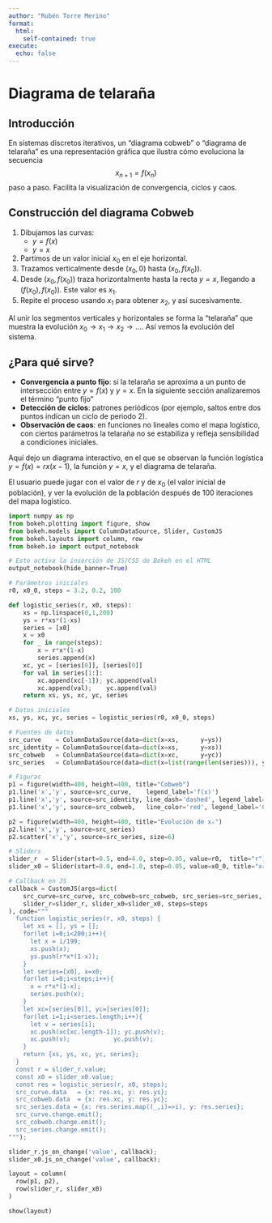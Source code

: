 ```yaml
---
author: "Rubén Torre Merino"
format:
  html:
    self-contained: true
execute:
  echo: false
---
```


# Diagrama de telaraña 

## Introducción
En sistemas discretos iterativos, un "diagrama cobweb" o “diagrama de telaraña” es una representación gráfica que ilustra cómo evoluciona la secuencia
$$
x_{n+1} = f(x_n)
$$
paso a paso. Facilita la visualización de convergencia, ciclos y caos.

## Construcción del diagrama Cobweb
1. Dibujamos las curvas:
   * $y = f(x)$
   * $y = x$  
2. Partimos de un valor inicial $x_0$ en el eje horizontal.  
3. Trazamos verticalmente desde $(x_0,0)$ hasta $\bigl(x_0, f(x_0)\bigr)$.  
4. Desde $\bigl(x_0, f(x_0)\bigr)$ traza horizontalmente hasta la recta $y=x$, llegando a $\bigl(f(x_0), f(x_0)\bigr)$. Este valor es $x_1$.  
5. Repite el proceso usando $x_1$ para obtener $x_2$, y así sucesivamente.  

Al unir los segmentos verticales y horizontales se forma la “telaraña” que muestra la evolución $x_0 \to x_1 \to x_2 \to \dots$. Así vemos la evolución del sistema.

## ¿Para qué sirve?
- **Convergencia a punto fijo**: si la telaraña se aproxima a un punto de intersección entre $y=f(x)$ y $y=x$. En la siguiente sección analizaremos el término "punto fijo"
- **Detección de ciclos**: patrones periódicos (por ejemplo, saltos entre dos puntos indican un ciclo de periodo 2).  
- **Observación de caos**: en funciones no lineales como el mapa logístico, con ciertos parámetros la telaraña no se estabiliza y refleja sensibilidad a condiciones iniciales.

Aquí dejo un diagrama interactivo, en el que se observan la función logística $y=f(x)=rx(x-1)$, la función  $y = x$, y el diagrama de telaraña. 

El usuario puede jugar con el valor de $r$ y de $x_0$ (el valor inicial de población), y ver la evolución de la población después de 100 iteraciones del mapa logístico. 

```python
import numpy as np
from bokeh.plotting import figure, show
from bokeh.models import ColumnDataSource, Slider, CustomJS
from bokeh.layouts import column, row
from bokeh.io import output_notebook

# Esto activa la inserción de JS/CSS de Bokeh en el HTML
output_notebook(hide_banner=True)

# Parámetros iniciales
r0, x0_0, steps = 3.2, 0.2, 100

def logistic_series(r, x0, steps):
    xs = np.linspace(0,1,200)
    ys = r*xs*(1-xs)
    series = [x0]
    x = x0
    for _ in range(steps):
        x = r*x*(1-x)
        series.append(x)
    xc, yc = [series[0]], [series[0]]
    for val in series[1:]:
        xc.append(xc[-1]); yc.append(val)
        xc.append(val);    yc.append(val)
    return xs, ys, xc, yc, series

# Datos iniciales
xs, ys, xc, yc, series = logistic_series(r0, x0_0, steps)

# Fuentes de datos
src_curve    = ColumnDataSource(data=dict(x=xs,      y=ys))
src_identity = ColumnDataSource(data=dict(x=xs,      y=xs))
src_cobweb   = ColumnDataSource(data=dict(x=xc,      y=yc))
src_series   = ColumnDataSource(data=dict(x=list(range(len(series))), y=series))

# Figuras
p1 = figure(width=400, height=400, title="Cobweb")
p1.line('x','y', source=src_curve,    legend_label='f(x)')
p1.line('x','y', source=src_identity, line_dash='dashed', legend_label='y=x')
p1.line('x','y', source=src_cobweb,   line_color='red', legend_label='Cobweb')

p2 = figure(width=400, height=400, title="Evolución de xₙ")
p2.line('x','y', source=src_series)
p2.scatter('x','y', source=src_series, size=6)

# Sliders
slider_r  = Slider(start=0.5, end=4.0, step=0.05, value=r0,  title="r")
slider_x0 = Slider(start=0.0, end=1.0, step=0.05, value=x0_0, title="x₀")

# Callback en JS
callback = CustomJS(args=dict(
    src_curve=src_curve, src_cobweb=src_cobweb, src_series=src_series,
    slider_r=slider_r, slider_x0=slider_x0, steps=steps
), code="""
  function logistic_series(r, x0, steps) {
    let xs = [], ys = [];
    for(let i=0;i<200;i++){
      let x = i/199;
      xs.push(x);
      ys.push(r*x*(1-x));
    }
    let series=[x0], x=x0;
    for(let i=0;i<steps;i++){
      x = r*x*(1-x);
      series.push(x);
    }
    let xc=[series[0]], yc=[series[0]];
    for(let i=1;i<series.length;i++){
      let v = series[i];
      xc.push(xc[xc.length-1]); yc.push(v);
      xc.push(v);            yc.push(v);
    }
    return {xs, ys, xc, yc, series};
  }
  const r = slider_r.value;
  const x0 = slider_x0.value;
  const res = logistic_series(r, x0, steps);
  src_curve.data   = {x: res.xs, y: res.ys};
  src_cobweb.data  = {x: res.xc, y: res.yc};
  src_series.data = {x: res.series.map((_,i)=>i), y: res.series};
  src_curve.change.emit();
  src_cobweb.change.emit();
  src_series.change.emit();
""");

slider_r.js_on_change('value', callback);
slider_x0.js_on_change('value', callback);

layout = column(
  row(p1, p2),
  row(slider_r, slider_x0)
)

show(layout)


```